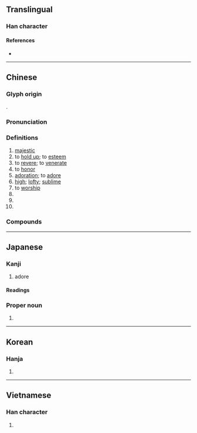 {{also|祟}}
{{character info}}
==Translingual==

===Han character===
{{Han char|rn=46|rad=山|as=08|sn=11|four=22901|canj=UJMF|ids=⿱山宗}}

====References====
* {{Han ref|kx=0313.010|dkj=08152|dj=0613.170|hdz=10782.140|uh=5D07|ud=23815|bh=B152|bd=45394}}

----

==Chinese==
{{zh-forms}}

===Glyph origin===
{{Han etym}}
{{Han compound|山|宗|ls=psc|c1=s|c2=p|t1=mountain}}.

===Pronunciation===
{{zh-pron
|m=chóng
|m-s=
|c=sung4
|c-t=
|g=
|h=pfs=chhùng
|j=
|mb=
|md=
|mn=chông/ml:chiông
|mn_note=chông - literary; chiông - vernacular
|mn-t=cong5
|w=3zon
|x=
|mc=y
|oc=y
|cat=a,v,pn
}}

===Definitions===
{{zh-hanzi}}

# [[majestic]]
# to [[hold up]]; to [[esteem]]
# to [[revere]]; to [[venerate]]
# to [[honor]]
# [[adoration]]; to [[adore]]
# [[high]]; [[lofty]]; [[sublime]]
# to [[worship]]
# {{zh-abbrev|崇明島}}
# {{zh-abbrev|崇信}}
# {{surname|zh}}

===Compounds===
{{zh-der|崇崇|崇拜|崇高|崇敬|尊崇|崇尚|推崇|崇明|崇文門|崇義|崇左|崇州|崇仁|崇安|崇禮|崇川|崇信|崇陽|崇洋|崇山|崇奉|崇山峻嶺|戒奢崇儉|崇本抑末|崇德|崇節尚儉|崇文館|崇化厲俗|崇正黜邪|崇寧|崇儒|崇外|崇德報功|崇朝|崇祀|崇禎|廣崇|庶物崇拜|崇論宏議|崇飲|崇阿|崇閎|崇鑒|崇論閎議|崇崖|崇墉|峻嶺崇山|崇文總目|崇她社|惠崇|崇有論|推崇備至|登崇|隆崇|鄭崇履聲|欽崇}}

----

==Japanese==

===Kanji===
{{ja-kanji|grade=c|rs=山08}}

# adore

====Readings====
{{ja-readings
|goon=ずう
|kanon=しゅう, そう
|kanyoon=すう, す
|kun=たか-い, あが-める, たっと-ぶ}}

===Proper noun===
{{ja-pos|たかし|proper}}

# {{given name|ja|male|sort=たかし}}

----

==Korean==

===Hanja===
{{ko-hanja|hangeul=숭|rv=sung|mr=sung}}

# {{rfdef|ko|sort=山08}}

----

==Vietnamese==

===Han character===
{{vi-readings|reading=sùng, sồng, sung, xùng|rs=山08}}

# {{rfdef|vi|sort=山08}}